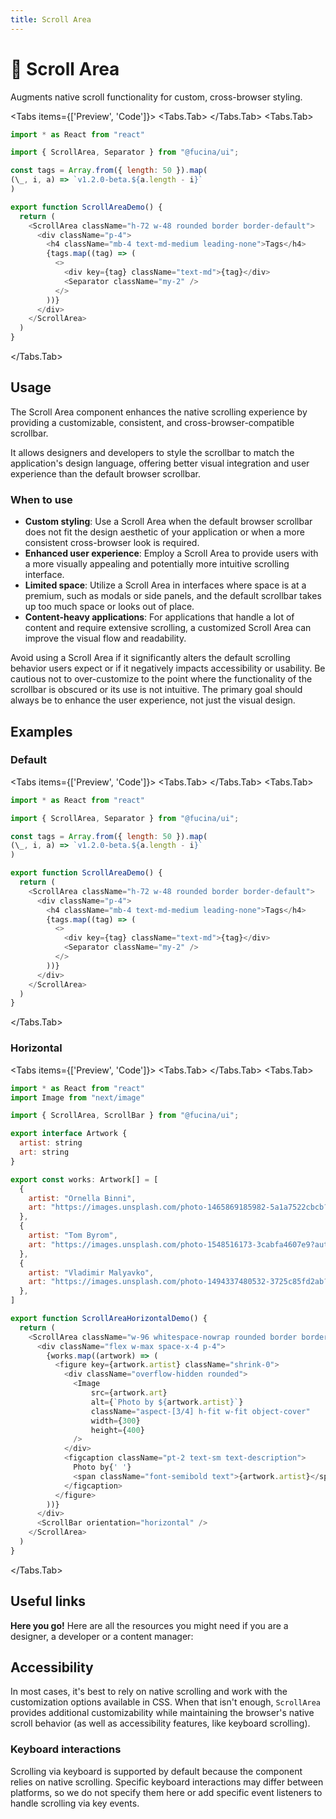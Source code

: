 ```yaml
---
title: Scroll Area
---
```




# 💠 Scroll Area

Augments native scroll functionality for custom, cross-browser styling.

<Tabs items={['Preview', 'Code']}>
<Tabs.Tab>
  <ScrollAreaPreview />
</Tabs.Tab>
<Tabs.Tab>
```js copy filename="scroll-area.tsx"
import * as React from "react"

import { ScrollArea, Separator } from "@fucina/ui";

const tags = Array.from({ length: 50 }).map(
(\_, i, a) => `v1.2.0-beta.${a.length - i}`
)

export function ScrollAreaDemo() {
  return (
    <ScrollArea className="h-72 w-48 rounded border border-default">
      <div className="p-4">
        <h4 className="mb-4 text-md-medium leading-none">Tags</h4>
        {tags.map((tag) => (
          <>
            <div key={tag} className="text-md">{tag}</div>
            <Separator className="my-2" />
          </>
        ))}
      </div>
    </ScrollArea>
  )
}
```
</Tabs.Tab>
</Tabs>

## Usage

The Scroll Area component enhances the native scrolling experience by providing a customizable, consistent, and cross-browser-compatible scrollbar.

It allows designers and developers to style the scrollbar to match the application's design language, offering better visual integration and user experience than the default browser scrollbar.

### When to use

- **Custom styling**: Use a Scroll Area when the default browser scrollbar does not fit the design aesthetic of your application or when a more consistent cross-browser look is required.
- **Enhanced user experience**: Employ a Scroll Area to provide users with a more visually appealing and potentially more intuitive scrolling interface.
- **Limited space**: Utilize a Scroll Area in interfaces where space is at a premium, such as modals or side panels, and the default scrollbar takes up too much space or looks out of place.
- **Content-heavy applications**: For applications that handle a lot of content and require extensive scrolling, a customized Scroll Area can improve the visual flow and readability.

Avoid using a Scroll Area if it significantly alters the default scrolling behavior users expect or if it negatively impacts accessibility or usability. Be cautious not to over-customize to the point where the functionality of the scrollbar is obscured or its use is not intuitive. The primary goal should always be to enhance the user experience, not just the visual design.

## Examples

### Default

<Tabs items={['Preview', 'Code']}>
<Tabs.Tab>
  <ScrollAreaPreview />
</Tabs.Tab>
<Tabs.Tab>
```js copy filename="scroll-area.tsx"
import * as React from "react"

import { ScrollArea, Separator } from "@fucina/ui";

const tags = Array.from({ length: 50 }).map(
(\_, i, a) => `v1.2.0-beta.${a.length - i}`
)

export function ScrollAreaDemo() {
  return (
    <ScrollArea className="h-72 w-48 rounded border border-default">
      <div className="p-4">
        <h4 className="mb-4 text-md-medium leading-none">Tags</h4>
        {tags.map((tag) => (
          <>
            <div key={tag} className="text-md">{tag}</div>
            <Separator className="my-2" />
          </>
        ))}
      </div>
    </ScrollArea>
  )
}
```
</Tabs.Tab>
</Tabs>

### Horizontal

<Tabs items={['Preview', 'Code']}>
<Tabs.Tab>
  <ScrollAreaHorizontal />
</Tabs.Tab>
<Tabs.Tab>
```js copy /orientation="horizontal"/ filename="scroll-area.tsx"
import * as React from "react"
import Image from "next/image"

import { ScrollArea, ScrollBar } from "@fucina/ui";

export interface Artwork {
  artist: string
  art: string
}

export const works: Artwork[] = [
  {
    artist: "Ornella Binni",
    art: "https://images.unsplash.com/photo-1465869185982-5a1a7522cbcb?auto=format&fit=crop&w=300&q=80",
  },
  {
    artist: "Tom Byrom",
    art: "https://images.unsplash.com/photo-1548516173-3cabfa4607e9?auto=format&fit=crop&w=300&q=80",
  },
  {
    artist: "Vladimir Malyavko",
    art: "https://images.unsplash.com/photo-1494337480532-3725c85fd2ab?auto=format&fit=crop&w=300&q=80",
  },
]

export function ScrollAreaHorizontalDemo() {
  return (
    <ScrollArea className="w-96 whitespace-nowrap rounded border border-default">
      <div className="flex w-max space-x-4 p-4">
        {works.map((artwork) => (
          <figure key={artwork.artist} className="shrink-0">
            <div className="overflow-hidden rounded">
              <Image
                  src={artwork.art}
                  alt={`Photo by ${artwork.artist}`}
                  className="aspect-[3/4] h-fit w-fit object-cover"
                  width={300}
                  height={400}
              />
            </div>
            <figcaption className="pt-2 text-sm text-description">
              Photo by{' '}
              <span className="font-semibold text">{artwork.artist}</span>
            </figcaption>
          </figure>
        ))}
      </div>
      <ScrollBar orientation="horizontal" />
    </ScrollArea>
  )
}
```
</Tabs.Tab>
</Tabs>

## Useful links

**Here you go!** Here are all the resources you might need if you are a designer, a developer or a content manager:

<Cards className="mt-8">
  <Card
    title="🤖 Storybook"
    href="https://fucina-storybook.vercel.app/?path=/docs/components-scrollarea--documentation"
  />
  <Card
    title="🪄 Figma"
    href="https://www.figma.com/design/Jfto7FUoU7mSpnv9uESD60/%F0%9F%94%A5-Fucina---Design-System?node-id=639-26055&t=BERFxjM8vy494uCE-1"
  />
  <Card
    title="🐝 API Reference"
    href="https://www.radix-ui.com/primitives/docs/components/scroll-area#api-reference"
  />
</Cards>

## Accessibility

In most cases, it's best to rely on native scrolling and work with the customization options available in CSS. When that isn't enough, `ScrollArea` provides additional customizability while maintaining the browser's native scroll behavior (as well as accessibility features, like keyboard scrolling).

### Keyboard interactions

Scrolling via keyboard is supported by default because the component relies on native scrolling. Specific keyboard interactions may differ between platforms, so we do not specify them here or add specific event listeners to handle scrolling via key events.
